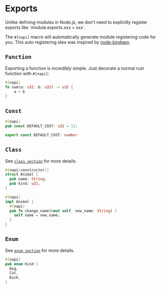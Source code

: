 # Exports


<Callout type="info">
Unlike defining modules in Node.js, we don't need to explicitly register exports like `module.exports.xxx = xxx`.

The `#[napi]` macro will automatically generate module registering code for you.
This auto registering idea was inspired by [node-bindgen](https://github.com/infinyon/node-bindgen).

</Callout>

## `Function`

Exporting a function is incredibly simple. Just decorate a normal rust function with `#[napi]`:

```rust filename="lib.rs"
#[napi]
fn sum(a: u32, b: u32) -> u32 {
	a + b
}
```

## `Const`

```rust filename="lib.rs"
#[napi]
pub const DEFAULT_COST: u32 = 12;
```

```ts filename="index.d.ts"
export const DEFAULT_COST: number
```

## `Class`

See [`class section`](./class) for more details.

```rust filename="lib.rs"
#[napi(constructor)]
struct Animal {
  pub name: String,
  pub kind: u32,
}

#[napi]
impl Animal {
  #[napi]
  pub fn change_name(&mut self, new_name: String) {
    self.name = new_name;
  }
}
```

## `Enum`

See [`enum section`](./enum) for more details.

```rust filename="lib.rs"
#[napi]
pub enum Kind {
  Dog,
  Cat,
  Duck,
}
```
